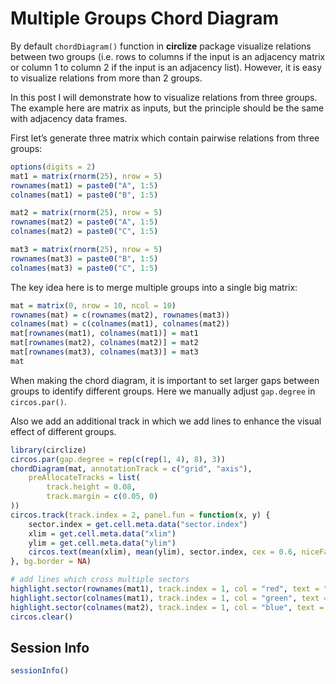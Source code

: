 Multiple Groups Chord Diagram
==============================

By default `chordDiagram()` function in **circlize** package visualize
relations between two groups (i.e. rows to columns if the input is an adjacency matrix
or column 1 to column 2 if the input is an adjacency list). However, it is easy to visualize
relations from more than 2 groups.

In this post I will demonstrate how to visualize relations from three groups. The example
here are matrix as inputs, but the principle should be the same with adjacency data frames.

First let's generate three matrix which contain pairwise relations from three groups:

```r
options(digits = 2)
mat1 = matrix(rnorm(25), nrow = 5)
rownames(mat1) = paste0("A", 1:5)
colnames(mat1) = paste0("B", 1:5)

mat2 = matrix(rnorm(25), nrow = 5)
rownames(mat2) = paste0("A", 1:5)
colnames(mat2) = paste0("C", 1:5)

mat3 = matrix(rnorm(25), nrow = 5)
rownames(mat3) = paste0("B", 1:5)
colnames(mat3) = paste0("C", 1:5)
```

The key idea here is to merge multiple groups into a single big matrix:

```r
mat = matrix(0, nrow = 10, ncol = 10)
rownames(mat) = c(rownames(mat2), rownames(mat3))
colnames(mat) = c(colnames(mat1), colnames(mat2))
mat[rownames(mat1), colnames(mat1)] = mat1
mat[rownames(mat2), colnames(mat2)] = mat2
mat[rownames(mat3), colnames(mat3)] = mat3
mat
```

When making the chord diagram, it is important to set larger gaps between groups to identify different groups.
Here we manually adjust `gap.degree` in `circos.par()`.

Also we add an additional track in which we add lines to enhance the visual effect of different groups.

```r
library(circlize)
circos.par(gap.degree = rep(c(rep(1, 4), 8), 3))
chordDiagram(mat, annotationTrack = c("grid", "axis"),
	preAllocateTracks = list(
		track.height = 0.08,
		track.margin = c(0.05, 0)
))
circos.track(track.index = 2, panel.fun = function(x, y) {
	sector.index = get.cell.meta.data("sector.index")
	xlim = get.cell.meta.data("xlim")
	ylim = get.cell.meta.data("ylim")
	circos.text(mean(xlim), mean(ylim), sector.index, cex = 0.6, niceFacing = TRUE)
}, bg.border = NA)

# add lines which cross multiple sectors
highlight.sector(rownames(mat1), track.index = 1, col = "red", text = "A", niceFacing = TRUE)
highlight.sector(colnames(mat1), track.index = 1, col = "green", text = "B", niceFacing = TRUE)
highlight.sector(colnames(mat2), track.index = 1, col = "blue", text = "C", niceFacing = TRUE)
circos.clear()
```

## Session Info

```r
sessionInfo()
```

<!-- uid=Multiple_Groups_Chord_Diagram -->
